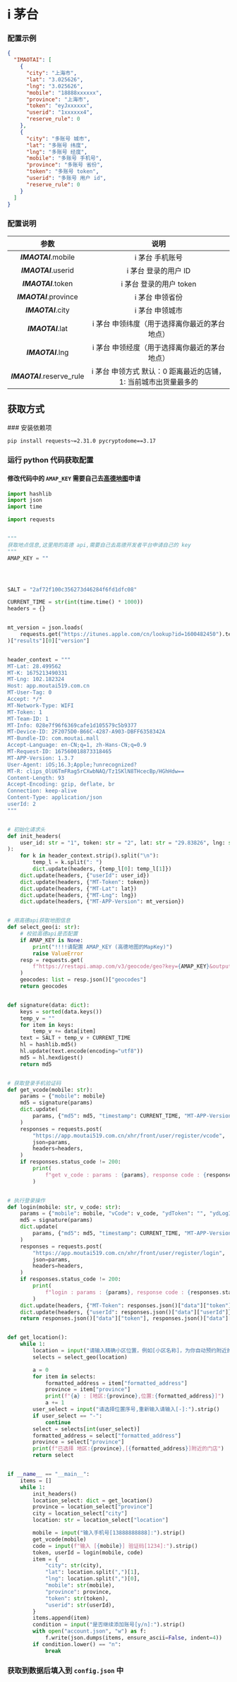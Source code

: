 
<Cards>
  <Card
    title="AcFun"
    href="/settings/acfun"
  />
  <Card
    title="阿里云盘"
    href="/settings/aliyun"
  />
  <Card
    title="Baidu 站点提交"
    href="/settings/baidu"
  />
  <Card
    title="Bilibili"
    href="/settings/bilibili"
  />
  <Card
    title="恩山无线论坛"
    href="/settings/enshan"
  />
  <Card
    title="i茅台"
    href="/settings/imaotai"
  />
  <Card
    title="爱奇艺"
    href="/settings/iqiyi"
  />
  <Card
    title="全民 K 歌"
    href="/settings/kgqq"
  />
  <Card
    title="小米运动"
    href="/settings/mimotion"
  />
  <Card
    title="什么值得买"
    href="/settings/smzdm"
  />
  <Card
    title="百度贴吧"
    href="/settings/tieba"
  />
  <Card
    title="V2EX"
    href="/settings/v2ex"
  />
  <Card
    title="有道云笔记"
    href="/settings/youdao"
  />
</Cards>

# i 茅台

### 配置示例

```json filename="config.json" copy
{
  "IMAOTAI": [
    {
      "city": "上海市",
      "lat": "3.025626",
      "lng": "3.025626",
      "mobile": "18888xxxxxx",
      "province": "上海市",
      "token": "eyJxxxxxx",
      "userid": "1xxxxxx4",
      "reserve_rule": 0
    },
    {
      "city": "多账号 城市",
      "lat": "多账号 纬度",
      "lng": "多账号 经度",
      "mobile": "多账号 手机号",
      "province": "多账号 省份",
      "token": "多账号 token",
      "userid": "多账号 用户 id",
      "reserve_rule": 0
    }
  ]
}
```

### 配置说明

|            参数            |                              说明                               |
| :------------------------: | :-------------------------------------------------------------: |
|    _**IMAOTAI**_.mobile    |                         i 茅台 手机账号                         |
|    _**IMAOTAI**_.userid    |                      i 茅台 登录的用户 ID                       |
|    _**IMAOTAI**_.token     |                     i 茅台 登录的用户 token                     |
|   _**IMAOTAI**_.province   |                         i 茅台 申领省份                         |
|     _**IMAOTAI**_.city     |                         i 茅台 申领城市                         |
|     _**IMAOTAI**_.lat      |          i 茅台 申领纬度（用于选择离你最近的茅台地点）          |
|     _**IMAOTAI**_.lng      |          i 茅台 申领经度（用于选择离你最近的茅台地点）          |
| _**IMAOTAI**_.reserve_rule | i 茅台 申领方式 默认：0 距离最近的店铺，1: 当前城市出货量最多的 |

## 获取方式

<Steps>
### 安装依赖项
 
```bash copy
pip install requests~=2.31.0 pycryptodome==3.17
```
### 运行 python 代码获取配置

#### 修改代码中的 `AMAP_KEY` 需要自己去[高德地图](https://console.amap.com/dev/key/app)申请

```python filename="login.py" copy
import hashlib
import json
import time

import requests


"""
获取地点信息,这里用的高德 api,需要自己去高德开发者平台申请自己的 key
"""
AMAP_KEY = ""




SALT = "2af72f100c356273d46284f6fd1dfc08"

CURRENT_TIME = str(int(time.time() * 1000))
headers = {}


mt_version = json.loads(
    requests.get("https://itunes.apple.com/cn/lookup?id=1600482450").text
)["results"][0]["version"]


header_context = """
MT-Lat: 28.499562
MT-K: 1675213490331
MT-Lng: 102.182324
Host: app.moutai519.com.cn
MT-User-Tag: 0
Accept: */*
MT-Network-Type: WIFI
MT-Token: 1
MT-Team-ID: 1
MT-Info: 028e7f96f6369cafe1d105579c5b9377
MT-Device-ID: 2F2075D0-B66C-4287-A903-DBFF6358342A
MT-Bundle-ID: com.moutai.mall
Accept-Language: en-CN;q=1, zh-Hans-CN;q=0.9
MT-Request-ID: 167560018873318465
MT-APP-Version: 1.3.7
User-Agent: iOS;16.3;Apple;?unrecognized?
MT-R: clips_OlU6TmFRag5rCXwbNAQ/Tz1SKlN8THcecBp/HGhHdw==
Content-Length: 93
Accept-Encoding: gzip, deflate, br
Connection: keep-alive
Content-Type: application/json
userId: 2
"""


# 初始化请求头
def init_headers(
    user_id: str = "1", token: str = "2", lat: str = "29.83826", lng: str = "119.74375"
):
    for k in header_context.strip().split("\n"):
        temp_l = k.split(": ")
        dict.update(headers, {temp_l[0]: temp_l[1]})
    dict.update(headers, {"userId": user_id})
    dict.update(headers, {"MT-Token": token})
    dict.update(headers, {"MT-Lat": lat})
    dict.update(headers, {"MT-Lng": lng})
    dict.update(headers, {"MT-APP-Version": mt_version})


# 用高德api获取地图信息
def select_geo(i: str):
    # 校验高德api是否配置
    if AMAP_KEY is None:
        print("!!!!请配置 AMAP_KEY (高德地图的MapKey)")
        raise ValueError
    resp = requests.get(
        f"https://restapi.amap.com/v3/geocode/geo?key={AMAP_KEY}&output=json&address={i}"
    )
    geocodes: list = resp.json()["geocodes"]
    return geocodes


def signature(data: dict):
    keys = sorted(data.keys())
    temp_v = ""
    for item in keys:
        temp_v += data[item]
    text = SALT + temp_v + CURRENT_TIME
    hl = hashlib.md5()
    hl.update(text.encode(encoding="utf8"))
    md5 = hl.hexdigest()
    return md5


# 获取登录手机验证码
def get_vcode(mobile: str):
    params = {"mobile": mobile}
    md5 = signature(params)
    dict.update(
        params, {"md5": md5, "timestamp": CURRENT_TIME, "MT-APP-Version": mt_version}
    )
    responses = requests.post(
        "https://app.moutai519.com.cn/xhr/front/user/register/vcode",
        json=params,
        headers=headers,
    )
    if responses.status_code != 200:
        print(
            f"get v_code : params : {params}, response code : {responses.status_code}, response body : {responses.text}"
        )


# 执行登录操作
def login(mobile: str, v_code: str):
    params = {"mobile": mobile, "vCode": v_code, "ydToken": "", "ydLogId": ""}
    md5 = signature(params)
    dict.update(
        params, {"md5": md5, "timestamp": CURRENT_TIME, "MT-APP-Version": mt_version}
    )
    responses = requests.post(
        "https://app.moutai519.com.cn/xhr/front/user/register/login",
        json=params,
        headers=headers,
    )
    if responses.status_code != 200:
        print(
            f"login : params : {params}, response code : {responses.status_code}, response body : {responses.text}"
        )
    dict.update(headers, {"MT-Token": responses.json()["data"]["token"]})
    dict.update(headers, {"userId": responses.json()["data"]["userId"]})
    return responses.json()["data"]["token"], responses.json()["data"]["userId"]


def get_location():
    while 1:
        location = input("请输入精确小区位置，例如[小区名称]，为你自动预约附近的门店:").strip()
        selects = select_geo(location)

        a = 0
        for item in selects:
            formatted_address = item["formatted_address"]
            province = item["province"]
            print(f"{a} : [地区:{province},位置:{formatted_address}]")
            a += 1
        user_select = input("请选择位置序号,重新输入请输入[-]:").strip()
        if user_select == "-":
            continue
        select = selects[int(user_select)]
        formatted_address = select["formatted_address"]
        province = select["province"]
        print(f"已选择 地区:{province},[{formatted_address}]附近的门店")
        return select


if __name__ == "__main__":
    items = []
    while 1:
        init_headers()
        location_select: dict = get_location()
        province = location_select["province"]
        city = location_select["city"]
        location: str = location_select["location"]

        mobile = input("输入手机号[13888888888]:").strip()
        get_vcode(mobile)
        code = input(f"输入 [{mobile}] 验证码[1234]:").strip()
        token, userId = login(mobile, code)
        item = {
            "city": str(city),
            "lat": location.split(",")[1],
            "lng": location.split(",")[0],
            "mobile": str(mobile),
            "province": province,
            "token": str(token),
            "userid": str(userId),
        }
        items.append(item)
        condition = input("是否继续添加账号[y/n]:").strip()
        with open("account.json", "w") as f:
            f.write(json.dumps(items, ensure_ascii=False, indent=4))
        if condition.lower() == "n":
            break
```

### 获取到数据后填入到 `config.json` 中

</Steps>
